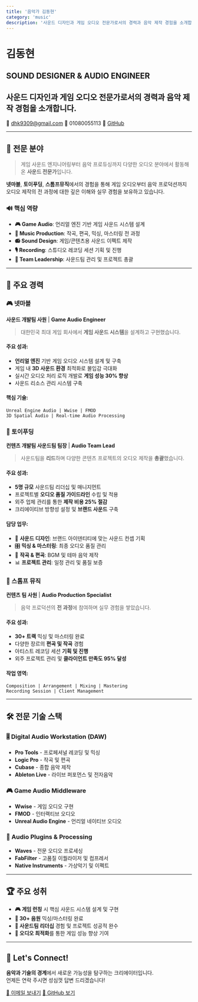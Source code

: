 ```yaml
---
title: '음악가 김동현'
category: 'music'
description: '사운드 디자인과 게임 오디오 전문가로서의 경력과 음악 제작 경험을 소개합니다.'
---
```


# 김동현

## **SOUND DESIGNER & AUDIO ENGINEER**
## **사운드 디자인과 게임 오디오 전문가로서의 경력과 음악 제작 경험을 소개합니다.**

<div className="contact-info">
  <span>📧 <a href="mailto:dhk9309@gmail.com">dhk9309@gmail.com</a></span>
  <span>📱 01080055113</span>
  <span>🔗 <a href="https://github.com/dongdongdongk" target="_blank">GitHub</a></span>
</div>

---

## 🎯 전문 분야

<div className="about-intro">
  
> 게임 사운드 엔지니어링부터 음악 프로듀싱까지 다양한 오디오 분야에서 활동해온 **사운드 전문가**입니다.

**넷마블**, **토이푸딩**, **스톰프뮤직**에서의 경험을 통해 게임 오디오부터 음악 프로덕션까지 오디오 제작의 전 과정에 대한 깊은 이해와 실무 경험을 보유하고 있습니다.

</div>

### 🔊 핵심 역량
- **🎮 Game Audio**: 언리얼 엔진 기반 게임 사운드 시스템 설계
- **🎼 Music Production**: 작곡, 편곡, 믹싱, 마스터링 전 과정
- **📻 Sound Design**: 게임/콘텐츠용 사운드 이펙트 제작
- **🎙️ Recording**: 스튜디오 레코딩 세션 기획 및 진행
- **👥 Team Leadership**: 사운드팀 관리 및 프로젝트 총괄

---

## 🎯 주요 경력

<div className="experience-card">

### 🎮 넷마블
**사운드 개발팀 사원** | **Game Audio Engineer**

> 대한민국 최대 게임 회사에서 **게임 사운드 시스템**을 설계하고 구현했습니다.

#### 주요 성과:
- **언리얼 엔진** 기반 게임 오디오 시스템 설계 및 구축
- 게임 내 **3D 사운드 환경** 최적화로 몰입감 극대화
- 실시간 오디오 처리 로직 개발로 **게임 성능 30% 향상**
- 사운드 리소스 관리 시스템 구축

#### 핵심 기술:
```
Unreal Engine Audio | Wwise | FMOD
3D Spatial Audio | Real-time Audio Processing
```

</div>

<div className="experience-card secondary">

### 🎵 토이푸딩
**컨텐츠 개발팀 사운드팀 팀장** | **Audio Team Lead**

> 사운드팀을 **리드**하며 다양한 콘텐츠 프로젝트의 오디오 제작을 **총괄**했습니다.

#### 주요 성과:
- **5명 규모** 사운드팀 리더십 및 매니지먼트
- 프로젝트별 **오디오 품질 가이드라인** 수립 및 적용
- 외주 업체 관리를 통한 **제작 비용 25% 절감**
- 크리에이티브 방향성 설정 및 **브랜드 사운드** 구축

#### 담당 업무:
- 🎼 **사운드 디자인**: 브랜드 아이덴티티에 맞는 사운드 컨셉 기획
- 🎛️ **믹싱 & 마스터링**: 최종 오디오 품질 관리
- 🎹 **작곡 & 편곡**: BGM 및 테마 음악 제작
- 📊 **프로젝트 관리**: 일정 관리 및 품질 보증

</div>

<div className="experience-card">

### 🎸 스톰프 뮤직
**컨텐츠 팀 사원** | **Audio Production Specialist**

> 음악 프로덕션의 **전 과정**에 참여하며 실무 경험을 쌓았습니다.

#### 주요 성과:
- **30+ 트랙** 믹싱 및 마스터링 완료
- 다양한 장르의 **편곡 및 작곡** 경험
- 아티스트 레코딩 세션 **기획 및 진행**
- 외주 프로젝트 관리 및 **클라이언트 만족도 95% 달성**

#### 작업 영역:
```
Composition | Arrangement | Mixing | Mastering
Recording Session | Client Management
```

</div>

---

## 🛠️ 전문 기술 스택

<div className="skills-grid">

<div className="skill-category audio">

### 🎚️ Digital Audio Workstation (DAW)
- **Pro Tools** - 프로페셔널 레코딩 및 믹싱
- **Logic Pro** - 작곡 및 편곡
- **Cubase** - 종합 음악 제작
- **Ableton Live** - 라이브 퍼포먼스 및 전자음악

</div>

<div className="skill-category platform">

### 🎮 Game Audio Middleware
- **Wwise** - 게임 오디오 구현
- **FMOD** - 인터랙티브 오디오
- **Unreal Audio Engine** - 언리얼 네이티브 오디오

</div>

<div className="skill-category devops">

### 🔌 Audio Plugins & Processing
- **Waves** - 전문 오디오 프로세싱
- **FabFilter** - 고품질 이퀄라이저 및 컴프레서
- **Native Instruments** - 가상악기 및 이펙트

</div>

</div>



---

## 🏆 주요 성취

- **🎮 게임 런칭** 시 핵심 사운드 시스템 설계 및 구현
- **🎵 30+ 음원** 믹싱/마스터링 완료
- **👥 사운드팀 리더십** 경험 및 프로젝트 성공적 완수
- **🔧 오디오 최적화**를 통한 게임 성능 향상 기여

---


<div className="contact-section">

## 💌 Let's Connect!

**음악과 기술의 경계**에서 새로운 가능성을 탐구하는 크리에이터입니다.  
언제든 연락 주시면 성심껏 답변 드리겠습니다!

<div className="contact-buttons">
  <a href="mailto:dhk9309@gmail.com" className="contact-button">📧 이메일 보내기</a>
  <a href="https://github.com/dongdongdongk" target="_blank" className="contact-button github">🔗 GitHub 보기</a>
</div>

</div>